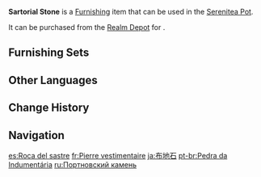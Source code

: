 {{Furnishing Infobox
|id             = 372215
|image          = Item Sartorial Stone.png
|category       = Landform
|subcategory    = Rock
|quality        = 3
|adeptal_energy = 20
|load           = 35
|reduced_load   = 24
|description    = A type of stone that is equally common in both [[Mondstadt]] and [[Liyue]]. Because its color is similar to that of a fabric popular in ancient times, it has ended up with the name "Sartorial Stone." Incidentally, the commoners who wore the type of fabric in question also drew on the tenacity of the stone for a morale boost.
|source1        = [[Realm Depot]]
}}
'''Sartorial Stone''' is a [[Furnishing]] item that can be used in the [[Serenitea Pot]].

It can be purchased from the [[Realm Depot]] for {{Item|Realm Currency|30|x=80}}.

==Furnishing Sets==
{{Craft Usage|type=Furnishing Set}}

==Other Languages==
{{Other Languages
|en      = Sartorial Stone
|zhs     = 布衣石
|zhs_rm  = Bùyī Shí
|zht     = 布衣石
|zht_rm  = Bùyī Shí
|zh_tl   = 
|ja      = 布地石
|ja_rm   = Nunoji Ishi{{Assumed}}
|ja_tl   = 
|ko      = 보의석
|ko_tl   = 
|es      = Roca del sastre
|es_tl   = Tailor's Stone
|fr      = Pierre vestimentaire
|fr_tl   = Sartorial Stone
|ru      = Портновский камень
|ru_tl   = Sartorial Stone
|th      = หินผ้าฝ้าย
|th_rm   = 
|th_tl   = 
|vi      = Bố Y Thạch
|vi_tl   = 
|de      = Blaukleidstein
|de_tl   = Blue Sartorial Stone
|id      = Batu Penghias Pakaian
|id_tl   = Clothing Decoration Stone
|pt      = Pedra da Indumentária
|pt_tl   = 
|tr      = Terzi Taşı
|tr_tl   = 
|it      = Pietra sartoriale
|it_tl   = 
}}

==Change History==
{{Change History|1.5}}

==Navigation==
{{Furnishing Navbox|exterior}}

[[es:Roca del sastre]]
[[fr:Pierre vestimentaire]]
[[ja:布地石]]
[[pt-br:Pedra da Indumentária]]
[[ru:Портновский камень]]